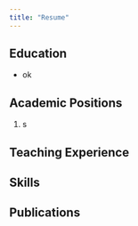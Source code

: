 ```yaml
---
title: "Resume"
---
```


## Education

* ok


## Academic Positions

1. s


## Teaching Experience


## Skills

## Publications

